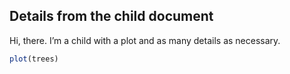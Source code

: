 ## Details from the child document

Hi, there. I'm a child with a plot and as many details as necessary.

```r
plot(trees)
```
